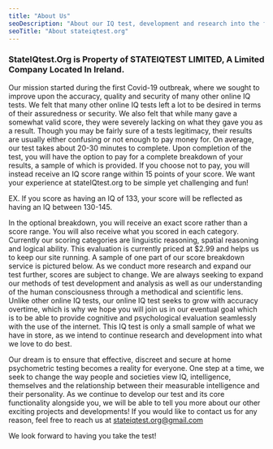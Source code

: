 ```yaml
---
title: "About Us"
seoDescription: "About our IQ test, development and research into the field of intelligence testing."
seoTitle: "About stateiqtest.org"
---
```

### StateIQtest.Org is Property of STATEIQTEST LIMITED, A Limited Company Located In Ireland.

Our mission started during the first Covid-19 outbreak, where we sought to improve upon the accuracy, quality and security of many other online IQ tests. We felt that many other online IQ tests left a lot to be desired in terms of their assuredness or security. We also felt that while many gave a somewhat valid score, they were severely lacking on what they gave you as a result. Though you may be fairly sure of a tests legitimacy, their results are usually either confusing or not enough to pay money for. On average, our test takes about 20-30 minutes to complete. Upon completion of the test, you will have the option to pay for a complete breakdown of your results, a sample of which is provided. If you choose not to pay, you will instead receive an IQ score range within 15 points of your score. We want your experience at stateIQtest.org to be simple yet challenging and fun!


EX. If you score as having an IQ of 133, your score will be reflected as having an IQ between 130-145.


In the optional breakdown, you will receive an exact score rather than a score range. You will also receive what you scored in each category. Currently our scoring categories are linguistic reasoning, spatial reasoning and logical ability. This evaluation is currently priced at $2.99 and helps us to keep our site running. A sample of one part of our score breakdown service is pictured below. As we conduct more research and expand our test further, scores are subject to change. We are always seeking to expand our methods of test development and analysis as well as our understanding of the human consciousness through a methodical and scientific lens. Unlike other online IQ tests, our online IQ test seeks to grow with accuracy overtime, which is why we hope you will join us in our eventual goal which is to be able to provide cognitive and psychological evaluation seamlessly with the use of the internet. This IQ test is only a small sample of what we have in store, as we intend to continue research and development into what we love to do best.


Our dream is to ensure that effective, discreet and secure at home psychometric testing becomes a reality for everyone. One step at a time, we seek to change the way people and societies view IQ, intelligence, themselves and the relationship between their measurable intelligence and their personality. As we continue to develop our test and its core functionality alongside you, we will be able to tell you more about our other exciting projects and developments! If you would like to contact us for any reason, feel free to reach us at stateiqtest.org@gmail.com

We look forward to having you take the test!